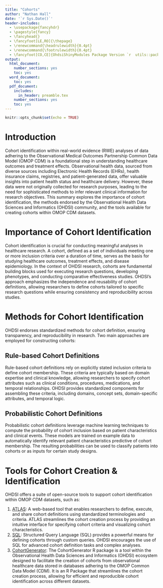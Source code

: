 ```yaml
---
title: "Cohorts"
author: "Nathan Hall"
date: '`r Sys.Date()`'
header-includes:
  - \usepackage{fancyhdr}
  - \pagestyle{fancy}
  - \fancyhead{}
  - \fancyfoot[LE,RO]{\thepage}
  - \renewcommand{\headrulewidth}{0.4pt}
  - \renewcommand{\footrulewidth}{0.4pt}
  - \fancyfoot[CO,CE]{OhdsiShinyModules Package Version `r  utils::packageVersion("OhdsiShinyModules")`}
output:
  html_document:
    number_sections: yes
    toc: yes
  word_document:
    toc: yes
  pdf_document:
    includes:
      in_header: preamble.tex
    number_sections: yes
    toc: yes
---
```


```{=html}
<!--
%\VignetteEngine{knitr}
%\VignetteIndexEntry{Adding Shiny Modules}
-->
```
```r
knitr::opts_chunk$set(echo = TRUE)
```

# Introduction

Cohort identification within real-world evidence (RWE) analyses of data adhering to the Observational Medical Outcomes Partnership Common Data Model (OMOP CDM) is a foundational step in understanding healthcare outcomes and treatment effects. Observational health data, sourced from diverse sources including Electronic Health Records (EHRs), health insurance claims, registries, and patient-generated data, offer valuable insights into patient health status and healthcare delivery. However, these data were not originally collected for research purposes, leading to the need for sophisticated methods to infer relevant clinical information for research objectives. This summary explores the importance of cohort identification, the methods endorsed by the Observational Health Data Sciences and Informatics (OHDSI) community, and the tools available for creating cohorts within OMOP CDM datasets.

# Importance of Cohort Identification

Cohort identification is crucial for conducting meaningful analyses in healthcare research. A cohort, defined as a set of individuals meeting one or more inclusion criteria over a duration of time, serves as the basis for studying healthcare outcomes, treatment effects, and disease epidemiology. In the context of OHDSI research, cohorts are fundamental building blocks used for executing research questions, developing phenotypes, and conducting comparative effectiveness studies. OHDSI's approach emphasizes the independence and reusability of cohort definitions, allowing researchers to define cohorts tailored to specific research questions while ensuring consistency and reproducibility across studies.

# Methods for Cohort Identification

OHDSI endorses standardized methods for cohort definition, ensuring transparency, and reproducibility in research. Two main approaches are employed for constructing cohorts:

## Rule-based Cohort Definitions

Rule-based cohort definitions rely on explicitly stated inclusion criteria to define cohort membership. These criteria are typically based on domain expertise and clinical knowledge, allowing researchers to specify cohort attributes such as clinical conditions, procedures, medications, and temporal relationships. OHDSI provides standardized components for assembling these criteria, including domains, concept sets, domain-specific attributes, and temporal logic.

## Probabilistic Cohort Definitions

Probabilistic cohort definitions leverage machine learning techniques to compute the probability of cohort inclusion based on patient characteristics and clinical events. These models are trained on example data to automatically identify relevant patient characteristics predictive of cohort membership. The resulting probabilities can be used to classify patients into cohorts or as inputs for certain study designs.

# Tools for Cohort Creation & Identification

OHDSI offers a suite of open-source tools to support cohort identification within OMOP CDM datasets, such as:

1.  [ATLAS](http://atlas-demo.ohdsi.org/ "ATLAS"): A web-based tool that enables researchers to define, execute, and share cohort definitions using standardized terminologies and criteria. ATLAS streamlines the cohort creation process by providing an intuitive interface for specifying cohort criteria and visualizing cohort characteristics.
2.  [SQL](https://www.geeksforgeeks.org/what-is-sql/ "What is SQL?"): Structured Query Language (SQL) provides a powerful means for defining cohorts through custom queries. OHDSI encourages the use of SQL for advanced cohort definition tasks and complex analyses.
3.  [CohortGenerator](https://github.com/OHDSI/CohortGenerator?tab=readme-ov-file "Cohort Generator"): The CohortGenerator R package is a tool within the Observational Health Data Sciences and Informatics (OHDSI) ecosystem designed to facilitate the creation of cohorts from observational healthcare data stored in databases adhering to the OMOP Common Data Model (CDM). It is an R Package that streamlines the cohort creation process, allowing for efficient and reproducible cohort identification across different datasets.
